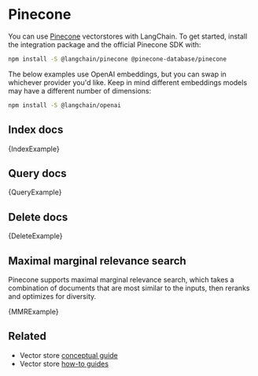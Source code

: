 # Pinecone

You can use [Pinecone](https://www.pinecone.io/) vectorstores with LangChain.
To get started, install the integration package and the official Pinecone SDK with:


<IntegrationInstallTooltip></IntegrationInstallTooltip>

```bash npm2yarn
npm install -S @langchain/pinecone @pinecone-database/pinecone
```

The below examples use OpenAI embeddings, but you can swap in whichever provider you'd like.
Keep in mind different embeddings models may have a different number of dimensions:

```bash npm2yarn
npm install -S @langchain/openai
```

## Index docs


<CodeBlock language="typescript">{IndexExample}</CodeBlock>

## Query docs


<CodeBlock language="typescript">{QueryExample}</CodeBlock>

## Delete docs


<CodeBlock language="typescript">{DeleteExample}</CodeBlock>

## Maximal marginal relevance search

Pinecone supports maximal marginal relevance search, which takes a combination of documents
that are most similar to the inputs, then reranks and optimizes for diversity.


<CodeBlock language="typescript">{MMRExample}</CodeBlock>


## Related

- Vector store [conceptual guide](/docs/concepts/#vectorstores)
- Vector store [how-to guides](/docs/how_to/#vectorstores)
